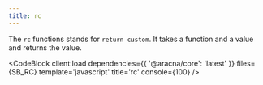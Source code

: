 ```yaml
---
title: rc
---
```



The `rc` functions stands for `return custom`. It takes a function and a value and returns the value.

<CodeBlock client:load dependencies={{ '@aracna/core': 'latest' }} files={SB_RC} template='javascript' title='rc' console={100} />
